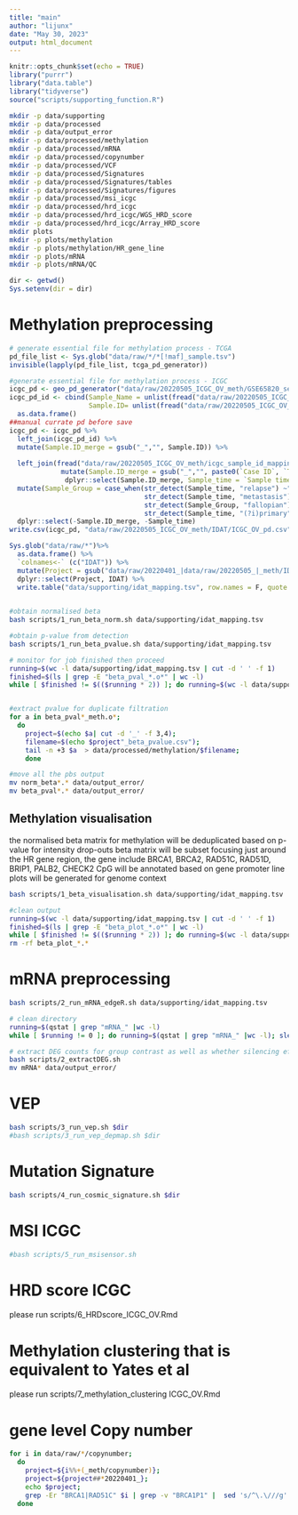 ```yaml
---
title: "main"
author: "lijunx"
date: "May 30, 2023"
output: html_document
---
```


```r
knitr::opts_chunk$set(echo = TRUE)
library("purrr")
library("data.table")
library("tidyverse")
source("scripts/supporting_function.R")

```

```bash
mkdir -p data/supporting
mkdir -p data/processed
mkdir -p data/output_error
mkdir -p data/processed/methylation
mkdir -p data/processed/mRNA
mkdir -p data/processed/copynumber
mkdir -p data/processed/VCF
mkdir -p data/processed/Signatures
mkdir -p data/processed/Signatures/tables
mkdir -p data/processed/Signatures/figures
mkdir -p data/processed/msi_icgc
mkdir -p data/processed/hrd_icgc
mkdir -p data/processed/hrd_icgc/WGS_HRD_score
mkdir -p data/processed/hrd_icgc/Array_HRD_score
mkdir plots
mkdir -p plots/methylation
mkdir -p plots/methylation/HR_gene_line
mkdir -p plots/mRNA
mkdir -p plots/mRNA/QC

```

```r
dir <- getwd()
Sys.setenv(dir = dir)
```

# Methylation preprocessing
```r
# generate essential file for methylation process - TCGA
pd_file_list <- Sys.glob("data/raw/*/*[!maf]_sample.tsv")
invisible(lapply(pd_file_list, tcga_pd_generator))

#generate essential file for methylation process - ICGC
icgc_pd <- geo_pd_generator("data/raw/20220505_ICGC_OV_meth/GSE65820_series_matrix.txt", "!Sample_source_name_ch1")
icgc_pd_id <- cbind(Sample_Name = unlist(fread("data/raw/20220505_ICGC_OV_meth/GSE65820_series_matrix.txt", header = F, sep = "\t", skip = "ID_REF", nrows = 1)[,-1]),
                    Sample.ID= unlist(fread("data/raw/20220505_ICGC_OV_meth/GSE65820_series_matrix.txt", header = F, sep = "\t", skip = "Sample_title", nrows = 1 )[,-1])) %>%
  as.data.frame()
##manual currate pd before save
icgc_pd <- icgc_pd %>%
  left_join(icgc_pd_id) %>%
  mutate(Sample.ID_merge = gsub("_","", Sample.ID)) %>%
  
  left_join(fread("data/raw/20220505_ICGC_OV_meth/icgc_sample_id_mapping.tsv") %>%
             mutate(Sample.ID_merge = gsub("_","", paste0(`Case ID`, `Tumour sample ID`)))%>%
              dplyr::select(Sample.ID_merge, Sample_time = `Sample time point`, Tissue_type = `Sample type`)) %>%
  mutate(Sample_Group = case_when(str_detect(Sample_time, "relapse") ~"Relapse",
                                  str_detect(Sample_time, "metastasis") ~"Metastasis",
                                  str_detect(Sample_Group, "fallopian") ~"Solid Tissue Normal",
                                  str_detect(Sample_time, "(?i)primary") ~ "Primary Tumour")) %>%
  dplyr::select(-Sample.ID_merge, -Sample_time)
write.csv(icgc_pd, "data/raw/20220505_ICGC_OV_meth/IDAT/ICGC_OV_pd.csv", row.names = FALSE)

Sys.glob("data/raw/*")%>%
  as.data.frame() %>%
  `colnames<-` (c("IDAT")) %>%
  mutate(Project = gsub("data/raw/20220401_|data/raw/20220505_|_meth/IDAT/", "", IDAT)) %>%
  dplyr::select(Project, IDAT) %>%
  write.table("data/supporting/idat_mapping.tsv", row.names = F, quote = F, col.names = F)
  
```

```bash
#obtain normalised beta
bash scripts/1_run_beta_norm.sh data/supporting/idat_mapping.tsv

#obtain p-value from detection
bash scripts/1_run_beta_pvalue.sh data/supporting/idat_mapping.tsv
```

```bash
# monitor for job finished then proceed
running=$(wc -l data/supporting/idat_mapping.tsv | cut -d ' ' -f 1)
finished=$(ls | grep -E "beta_pval_*.o*" | wc -l)
while [ $finished != $(($running * 2)) ]; do running=$(wc -l data/supporting/idat_mapping.tsv | cut -d ' ' -f 1); finished=$(ls | grep -E "beta_pval_*.o*" | wc -l); sleep 20; done


#extract pvalue for duplicate filtration
for a in beta_pval*_meth.o*;
  do
    project=$(echo $a| cut -d '_' -f 3,4);
    filename=$(echo $project"_beta_pvalue.csv");
    tail -n +3 $a  > data/processed/methylation/$filename;
    done

#move all the pbs output
mv norm_beta*.* data/output_error/
mv beta_pval*.* data/output_error/
```

## Methylation visualisation
the normalised beta matrix for methylation will be deduplicated based on p-value for intensity drop-outs
beta matrix will be subset focusing just around the HR gene region, the gene include BRCA1, BRCA2, RAD51C, RAD51D, BRIP1, PALB2, CHECK2
CpG will be annotated based on gene promoter
line plots will be generated for genome context
```bash
bash scripts/1_beta_visualisation.sh data/supporting/idat_mapping.tsv

#clean output
running=$(wc -l data/supporting/idat_mapping.tsv | cut -d ' ' -f 1)
finished=$(ls | grep -E "beta_plot_*.o*" | wc -l)
while [ $finished != $(($running * 2)) ]; do running=$(wc -l data/supporting/idat_mapping.tsv | cut -d ' ' -f 1); finished=$(ls | grep -E "beta_plot_*.o*" | wc -l); sleep 20; done
rm -rf beta_plot_*.*
```

# mRNA preprocessing
```bash
bash scripts/2_run_mRNA_edgeR.sh data/supporting/idat_mapping.tsv

# clean directory
running=$(qstat | grep "mRNA_" |wc -l)
while [ $running != 0 ]; do running=$(qstat | grep "mRNA_" |wc -l); sleep 20; done

# extract DEG counts for group contrast as well as whether silencing effect observed from DEG level
bash scripts/2_extractDEG.sh
mv mRNA* data/output_error/
```
# VEP
```bash
bash scripts/3_run_vep.sh $dir
#bash scripts/3_run_vep_depmap.sh $dir
```
# Mutation Signature 
```bash
bash scripts/4_run_cosmic_signature.sh $dir
```

# MSI ICGC 
```bash
#bash scripts/5_run_msisensor.sh
```

# HRD score ICGC
please run scripts/6_HRDscore_ICGC_OV.Rmd

# Methylation clustering that is equivalent to Yates et al 
please run scripts/7_methylation_clustering ICGC_OV.Rmd

# gene level Copy number
```bash
for i in data/raw/*/copynumber; 
  do
    project=${i%%+(_meth/copynumber)};
    project=${project##*20220401_};
    echo $project;
    grep -Er "BRCA1|RAD51C" $i | grep -v "BRCA1P1" |  sed 's/^\.\///g' > data/processed/copynumber/${project}_BRCA1_RAD51C_cnv.tsv;
  done
```